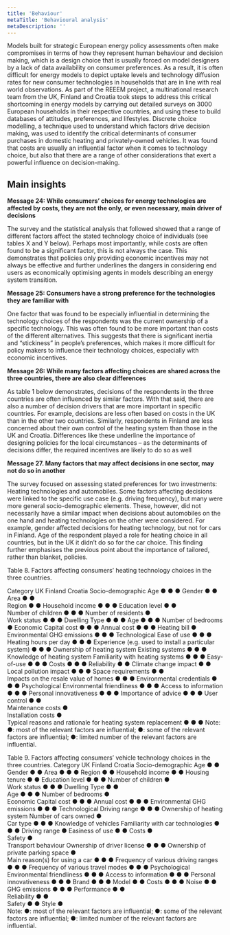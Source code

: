 ```yaml
---
title: 'Behaviour'
metaTitle: 'Behavioural analysis'
metaDescription: ''
---
```


Models built for strategic European energy policy assessments often make compromises in terms of how they represent human behaviour and decision making, which is a design choice that is usually forced on model designers by a lack of data availability on consumer preferences. As a result, it is often difficult for energy models to depict uptake levels and technology diffusion rates for new consumer technologies in households that are in line with real world observations. As part of the REEEM project, a multinational research team from the UK, Finland and Croatia took steps to address this critical shortcoming in energy models by carrying out detailed surveys on 3000 European households in their respective countries, and using these to build databases of attitudes, preferences, and lifestyles. Discrete choice modelling, a technique used to understand which factors drive decision making, was used to identify the critical determinants of consumer purchases in domestic heating and privately-owned vehicles. It was found that costs are usually an influential factor when it comes to technology choice, but also that there are a range of other considerations that exert a powerful influence on decision-making.

## Main insights

**Message 24: While consumers’ choices for energy technologies are affected by costs, they are not the only, or even necessary, main driver of decisions**

The survey and the statistical analysis that followed showed that a range of different factors affect the stated technology choice of individuals (see tables X and Y below). Perhaps most importantly, while costs are often found to be a significant factor, this is not always the case. This demonstrates that policies only providing economic incentives may not always be effective and further underlines the dangers in considering end users as economically optimising agents in models describing an energy system transition.

**Message 25: Consumers have a strong preference for the technologies they are familiar with**

One factor that was found to be especially influential in determining the technology choices of the respondents was the current ownership of a specific technology. This was often found to be more important than costs of the different alternatives. This suggests that there is significant inertia and “stickiness” in people’s preferences, which makes it more difficult for policy makers to influence their technology choices, especially with economic incentives. 

**Message 26: While many factors affecting choices are shared across the three countries, there are also clear differences**

As table 1 below demonstrates, decisions of the respondents in the three countries are often influenced by similar factors. With that said, there are also a number of decision drivers that are more important in specific countries. For example, decisions are less often based on costs in the UK than in the other two countries. Similarly, respondents in Finland are less concerned about their own control of the heating system than those in the UK and Croatia. Differences like these underline the importance of designing policies for the local circumstances – as the determinants of decisions differ, the required incentives are likely to do so as well

**Message 27. Many factors that may affect decisions in one sector, may not do so in another**

The survey focused on assessing stated preferences for two investments: Heating technologies and automobiles. Some factors affecting decisions were linked to the specific use case (e.g. driving frequency), but many were more general socio-demographic elements. These, however, did not necessarily have a similar impact when decisions about automobiles on the one hand and heating technologies on the other were considered. For example, gender affected decisions for heating technology, but not for cars in Finland. Age of the respondent played a role for heating choice in all countries, but in the UK it didn’t do so for the car choice. This finding further emphasises the previous point about the importance of tailored, rather than blanket, policies.

Table 8. Factors affecting consumers’ heating technology choices in the three countries.

Category	UK	Finland	Croatia
Socio-demographic	Age	●	●	●
	Gender		●	●
	Area	●	●	
	Region		●	●
	Household income	●	●	●
	Education level	●	●	
	Number of children	●	●	●
	Number of residents	●		
	Work status	●	●	●
Dwelling	Type	●	●	●
	Age	●	●	●
	Number of bedrooms			●
Economic	Capital cost	●	●	●
	Annual cost	●	●	●
	Heating bill		●	
Environmental	GHG emissions	●	●	●
Technological	Ease of use	●	●	●
	Heating hours per day	●	●	●
	Experience (e.g. used to install a particular system)	●	●	●
Ownership of heating system	Existing systems	●	●	●
Knowledge of heating system	Familiarity with heating systems	●	●	●
	Easy-of-use	●	●	●
	Costs	●	●	●
	Reliability		●	●
	Climate change impact		●	●
	Local pollution impact	●	●	●
	Space requirements	●	●	
	Impacts on the resale value of homes	●	●	●
	Environmental credentials	●	●	●
Psychological	Environmental friendliness	●	●	●
	Access to information	●	●	●
	Personal innovativeness	●	●	●
	Importance of advice	●	●	●
	User control	●	●	
	Maintenance costs	●		
	Installation costs	●		
	Typical reasons and rationale for heating system replacement	●	●	●
Note: ●: most of the relevant factors are influential; ●: some of the relevant factors are influential; ●: limited number of the relevant factors are influential.

Table 9. Factors affecting consumers’ vehicle technology choices in the three countries.
Category	UK	Finland	Croatia
Socio-demographic	Age		●	●
	Gender	●		●
	Area	●	●	●
	Region		●	●
	Household income	●		●
	Housing tenure	●		●
	Education level	●	●	●
	Number of children		●	
	Work status	●	●	●
Dwelling	Type	●	●	
	Age	●	●	●
	Number of bedrooms		●	
Economic	Capital cost	●	●	●
	Annual cost	●	●	●
Environmental	GHG emissions	●	●	●
Technological	Driving range	●	●	●
Ownership of heating system	Number of cars owned		●	
	Car type	●	●	●
Knowledge of vehicles	Familiarity with car technologies	●	●	●
	Driving range			●
	Easiness of use	●		●
	Costs	●		
	Safety	●		
Transport behaviour	Ownership of driver license	●	●	●
	Ownership of private parking space	●		
	Main reason(s) for using a car	●	●	●
	Frequency of various driving ranges	●	●	●
	Frequency of various travel modes	●	●	●
Psychological	Environmental friendliness	●	●	●
	Access to information	●	●	●
	Personal innovativeness	●	●	●
	Brand	●	●	●
	Model		●	●
	Costs	●	●	●
	Noise	●	●	
	GHG emissions	●	●	●
	Performance	●	●	
	Reliability	●	●	
	Safety	●		●
	Style	●		
Note: ●: most of the relevant factors are influential; ●: some of the relevant factors are influential; ●: limited number of the relevant factors are influential.
